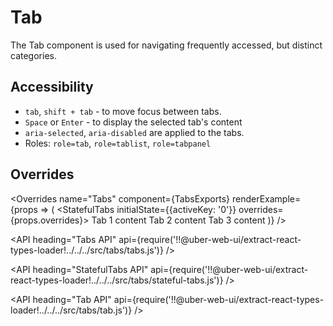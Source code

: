 <!--
Copyright (c) 2018-2019 Uber Technologies, Inc.

This source code is licensed under the MIT license found in the
LICENSE file in the root directory of this source tree.
-->





# Tab

The Tab component is used for navigating frequently accessed, but distinct categories.

## Accessibility

- `tab`, `shift + tab` - to move focus between tabs.
- `Space` or `Enter` - to display the selected tab's content
- `aria-selected`, `aria-disabled` are applied to the tabs.
- Roles: `role=tab`, `role=tablist`, `role=tabpanel`

<Example title="Tab Basic Usage" path="examples/tabs/basic.js">
  <TabBasic />
</Example>

<Example title="Tab SEO Friendly" path="examples/tabs/renderall.js">
  <TabRenderAll />
</Example>

<Example title="Tab Vertical Usage" path="examples/tabs/vertical.js">
  <TabVertical />
</Example>

<Example title="Tab Controlled Usage" path="examples/tabs/controlled.js">
  <TabControlled />
</Example>

## Overrides

<Overrides
  name="Tabs"
  component={TabsExports}
  renderExample={props => (
    <StatefulTabs initialState={{activeKey: '0'}} overrides={props.overrides}>
      <Tab overrides={props.overrides} title="Tab Link 1">
        Tab 1 content
      </Tab>
      <Tab overrides={props.overrides} title="Tab Link 2">
        Tab 2 content
      </Tab>
      <Tab overrides={props.overrides} title="Tab Link 3">
        Tab 3 content
      </Tab>
    </StatefulTabs>
  )}
/>

<API
  heading="Tabs API"
  api={require('!!@uber-web-ui/extract-react-types-loader!../../../src/tabs/tabs.js')}
/>

<API
  heading="StatefulTabs API"
  api={require('!!@uber-web-ui/extract-react-types-loader!../../../src/tabs/stateful-tabs.js')}
/>

<API
  heading="Tab API"
  api={require('!!@uber-web-ui/extract-react-types-loader!../../../src/tabs/tab.js')}
/>
